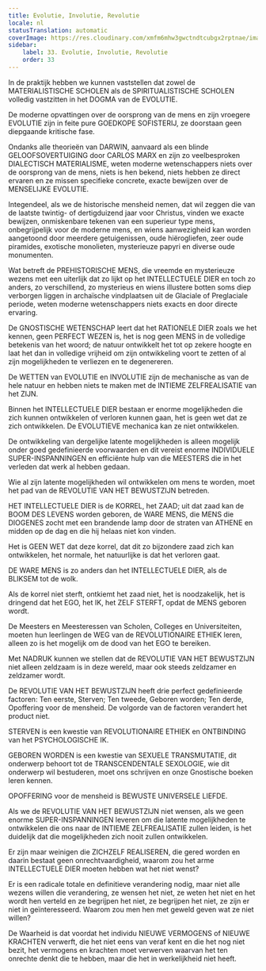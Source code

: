 ```yaml
---
title: Evolutie, Involutie, Revolutie
locale: nl
statusTranslation: automatic
coverImage: https://res.cloudinary.com/xmfm6mhw3gwctndtcubgx2rptnae/image/upload/v1740337243/small_cover_educacion_fundamental_a051170f1c.webp
sidebar:
    label: 33. Evolutie, Involutie, Revolutie
    order: 33
---
```

In de praktijk hebben we kunnen vaststellen dat zowel de MATERIALISTISCHE SCHOLEN als de SPIRITUALISTISCHE SCHOLEN volledig vastzitten in het DOGMA van de EVOLUTIE.

De moderne opvattingen over de oorsprong van de mens en zijn vroegere EVOLUTIE zijn in feite pure GOEDKOPE SOFISTERIJ, ze doorstaan geen diepgaande kritische fase.

Ondanks alle theorieën van DARWIN, aanvaard als een blinde GELOOFSOVERTUIGING door CARLOS MARX en zijn zo veelbesproken DIALECTISCH MATERIALISME, weten moderne wetenschappers niets over de oorsprong van de mens, niets is hen bekend, niets hebben ze direct ervaren en ze missen specifieke concrete, exacte bewijzen over de MENSELIJKE EVOLUTIE.

Integendeel, als we de historische mensheid nemen, dat wil zeggen die van de laatste twintig- of dertigduizend jaar voor Christus, vinden we exacte bewijzen, onmiskenbare tekenen van een superieur type mens, onbegrijpelijk voor de moderne mens, en wiens aanwezigheid kan worden aangetoond door meerdere getuigenissen, oude hiërogliefen, zeer oude piramides, exotische monolieten, mysterieuze papyri en diverse oude monumenten.

Wat betreft de PREHISTORISCHE MENS, die vreemde en mysterieuze wezens met een uiterlijk dat zo lijkt op het INTELLECTUELE DIER en toch zo anders, zo verschillend, zo mysterieus en wiens illustere botten soms diep verborgen liggen in archaïsche vindplaatsen uit de Glaciale of Preglaciale periode, weten moderne wetenschappers niets exacts en door directe ervaring.

De GNOSTISCHE WETENSCHAP leert dat het RATIONELE DIER zoals we het kennen, geen PERFECT WEZEN is, het is nog geen MENS in de volledige betekenis van het woord; de natuur ontwikkelt het tot op zekere hoogte en laat het dan in volledige vrijheid om zijn ontwikkeling voort te zetten of al zijn mogelijkheden te verliezen en te degenereren.

De WETTEN van EVOLUTIE en INVOLUTIE zijn de mechanische as van de hele natuur en hebben niets te maken met de INTIEME ZELFREALISATIE van het ZIJN.

Binnen het INTELLECTUELE DIER bestaan er enorme mogelijkheden die zich kunnen ontwikkelen of verloren kunnen gaan, het is geen wet dat ze zich ontwikkelen. De EVOLUTIEVE mechanica kan ze niet ontwikkelen.

De ontwikkeling van dergelijke latente mogelijkheden is alleen mogelijk onder goed gedefinieerde voorwaarden en dit vereist enorme INDIVIDUELE SUPER-INSPANNINGEN en efficiënte hulp van die MEESTERS die in het verleden dat werk al hebben gedaan.

Wie al zijn latente mogelijkheden wil ontwikkelen om mens te worden, moet het pad van de REVOLUTIE VAN HET BEWUSTZIJN betreden.

HET INTELLECTUELE DIER is de KORREL, het ZAAD; uit dat zaad kan de BOOM DES LEVENS worden geboren, de WARE MENS, die MENS die DIOGENES zocht met een brandende lamp door de straten van ATHENE en midden op de dag en die hij helaas niet kon vinden.

Het is GEEN WET dat deze korrel, dat dit zo bijzondere zaad zich kan ontwikkelen, het normale, het natuurlijke is dat het verloren gaat.

DE WARE MENS is zo anders dan het INTELLECTUELE DIER, als de BLIKSEM tot de wolk.

Als de korrel niet sterft, ontkiemt het zaad niet, het is noodzakelijk, het is dringend dat het EGO, het IK, het ZELF STERFT, opdat de MENS geboren wordt.

De Meesters en Meesteressen van Scholen, Colleges en Universiteiten, moeten hun leerlingen de WEG van de REVOLUTIONAIRE ETHIEK leren, alleen zo is het mogelijk om de dood van het EGO te bereiken.

Met NADRUK kunnen we stellen dat de REVOLUTIE VAN HET BEWUSTZIJN niet alleen zeldzaam is in deze wereld, maar ook steeds zeldzamer en zeldzamer wordt.

De REVOLUTIE VAN HET BEWUSTZIJN heeft drie perfect gedefinieerde factoren: Ten eerste, Sterven; Ten tweede, Geboren worden; Ten derde, Opoffering voor de mensheid. De volgorde van de factoren verandert het product niet.

STERVEN is een kwestie van REVOLUTIONAIRE ETHIEK en ONTBINDING van het PSYCHOLOGISCHE IK.

GEBOREN WORDEN is een kwestie van SEXUELE TRANSMUTATIE, dit onderwerp behoort tot de TRANSCENDENTALE SEXOLOGIE, wie dit onderwerp wil bestuderen, moet ons schrijven en onze Gnostische boeken leren kennen.

OPOFFERING voor de mensheid is BEWUSTE UNIVERSELE LIEFDE.

Als we de REVOLUTIE VAN HET BEWUSTZIJN niet wensen, als we geen enorme SUPER-INSPANNINGEN leveren om die latente mogelijkheden te ontwikkelen die ons naar de INTIEME ZELFREALISATIE zullen leiden, is het duidelijk dat die mogelijkheden zich nooit zullen ontwikkelen.

Er zijn maar weinigen die ZICHZELF REALISEREN, die gered worden en daarin bestaat geen onrechtvaardigheid, waarom zou het arme INTELLECTUELE DIER moeten hebben wat het niet wenst?

Er is een radicale totale en definitieve verandering nodig, maar niet alle wezens willen die verandering, ze wensen het niet, ze weten het niet en het wordt hen verteld en ze begrijpen het niet, ze begrijpen het niet, ze zijn er niet in geïnteresseerd. Waarom zou men hen met geweld geven wat ze niet willen?

De Waarheid is dat voordat het individu NIEUWE VERMOGENS of NIEUWE KRACHTEN verwerft, die het niet eens van veraf kent en die het nog niet bezit, het vermogens en krachten moet verwerven waarvan het ten onrechte denkt die te hebben, maar die het in werkelijkheid niet heeft.

